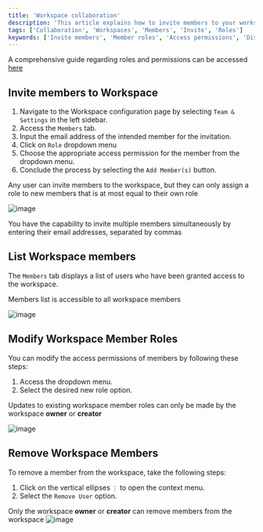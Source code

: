 ```yaml
---
title: 'Workspace collaboration'
description: 'This article explains how to invite members to your workspace, change their roles and procedure to remove them from the workspace.'
tags: ['Collaboration', 'Workspaces', 'Members', 'Invite', 'Roles']
keywords: ['Invite members', 'Member roles', 'Access permissions', 'Displaying workspace members', 'Modifying member roles', 'Removing workspace members', 'Workspace collaboration', 'Workspace settings']
---
```


<Callout type="info">A comprehensive guide regarding roles and permissions can be accessed [here](/docs/product-docs/roles-and-permissions)</Callout>

## Invite members to Workspace
1. Navigate to the Workspace configuration page by selecting `Team & Settings` in the left sidebar.
2. Access the `Members` tab.
3. Input the email address of the intended member for the invitation.
4. Click on `Role` dropdown menu
5. Choose the appropriate access permission for the member from the dropdown menu.
6. Conclude the process by selecting the `Add Member(s)` button.

<Callout type="info">Any user can invite members to the workspace, but they can only assign a role to new members that is at most equal to their own role</Callout>

![image](/img/v2/workspace/workspace-collaboration.png)

<Callout type="info">You have the capability to invite multiple members simultaneously by entering their email addresses, separated by commas</Callout>


## List Workspace members
The `Members` tab displays a list of users who have been granted access to the workspace.

<Callout type="info">Members list is accessible to all workspace members</Callout>

![image](/img/v2/workspace/workspace-members-list.png)

## Modify Workspace Member Roles
You can modify the access permissions of members by following these steps:
1. Access the dropdown menu.
2. Select the desired new role option.

<Callout type="info">Updates to existing workspace member roles can only be made by the workspace **owner** or **creator**</Callout>

![image](/img/v2/workspace/workspace-members-role-change.png)

## Remove Workspace Members
To remove a member from the workspace, take the following steps:
1. Click on the vertical ellipses `⋮` to open the context menu.
2. Select the `Remove User` option.

<Callout type="info">Only the workspace **owner** or **creator** can remove members from the workspace</Callout>
![image](/img/v2/workspace/workspace-members-remove.png)
